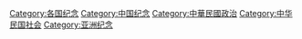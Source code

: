 [[Category:各国纪念|Category:各国纪念]]
[[Category:中国纪念|Category:中国纪念]]
[[Category:中華民國政治|Category:中華民國政治]]
[[Category:中华民国社会|Category:中华民国社会]]
[[Category:亚洲纪念|Category:亚洲纪念]]